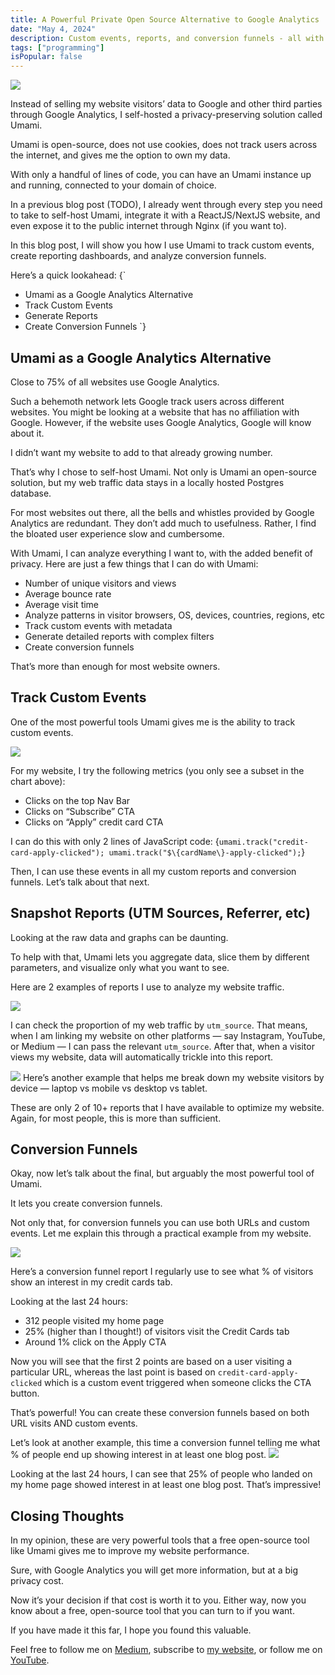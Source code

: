 ```yaml
---
title: A Powerful Private Open Source Alternative to Google Analytics
date: "May 4, 2024"
description: Custom events, reports, and conversion funnels - all with more privacy baked in.
tags: ["programming"]
isPopular: false
---
```

![](/public/umami-dashboard-1.png)

Instead of selling my website visitors’ data to Google and other third parties through Google Analytics, I self-hosted a privacy-preserving solution called Umami.

Umami is open-source, does not use cookies, does not track users across the internet, and gives me the option to own my data.

With only a handful of lines of code, you can have an Umami instance up and running, connected to your domain of choice. 

In a previous blog post (TODO), I already went through every step you need to take to self-host Umami, integrate it with a ReactJS/NextJS website, and even expose it to the public internet through Nginx (if you want to).

In this blog post, I will show you how I use Umami to track custom events, create reporting dashboards, and analyze conversion funnels.

Here’s a quick lookahead:
<SyntaxHighlighter language="plaintext">
  {`
- Umami as a Google Analytics Alternative
- Track Custom Events
- Generate Reports
- Create Conversion Funnels
  `}
</SyntaxHighlighter>


## Umami as a Google Analytics Alternative
Close to 75% of all websites use Google Analytics. 

Such a behemoth network lets Google track users across different websites. You might be looking at a website that has no affiliation with Google. However, if the website uses Google Analytics, Google will know about it. 

I didn’t want my website to add to that already growing number. 

That’s why I chose to self-host Umami. Not only is Umami an open-source solution, but my web traffic data stays in a locally hosted Postgres database. 

For most websites out there, all the bells and whistles provided by Google Analytics are redundant. They don’t add much to usefulness. Rather, I find the bloated user experience slow and cumbersome. 

With Umami, I can analyze everything I want to, with the added benefit of privacy. Here are just a few things that I can do with Umami:
- Number of unique visitors and views
- Average bounce rate
- Average visit time
- Analyze patterns in visitor browsers, OS, devices, countries, regions, etc
- Track custom events with metadata
- Generate detailed reports with complex filters
- Create conversion funnels

That’s more than enough for most website owners. 
## Track Custom Events
One of the most powerful tools Umami gives me is the ability to track custom events. 

![](/public/umami-dashboard-1.png)

For my website, I try the following metrics (you only see a subset in the chart above):
- Clicks on the top Nav Bar
- Clicks on “Subscribe” CTA
- Clicks on “Apply” credit card CTA

I can do this with only 2 lines of JavaScript code:
<SyntaxHighlighter language="javascript">
  {`
umami.track("credit-card-apply-clicked");
umami.track("$\{cardName\}-apply-clicked");
  `}
</SyntaxHighlighter>

Then, I can use these events in all my custom reports and conversion funnels. Let’s talk about that next.
## Snapshot Reports (UTM Sources, Referrer, etc)
Looking at the raw data and graphs can be daunting. 

To help with that, Umami lets you aggregate data, slice them by different parameters, and visualize only what you want to see. 

Here are 2 examples of reports I use to analyze my website traffic. 

![](/public/umami-dashboard-2.png)

I can check the proportion of my web traffic by `utm_source`. That means, when I am linking my website on other platforms — say Instagram, YouTube, or Medium — I can pass the relevant `utm_source`. After that, when a visitor views my website, data will automatically trickle into this report.

![](/public/umami-dashboard-3.png)
Here’s another example that helps me break down my website visitors by device — laptop vs mobile vs desktop vs tablet. 

These are only 2 of 10+ reports that I have available to optimize my website. Again, for most people, this is more than sufficient.
## Conversion Funnels
Okay, now let’s talk about the final, but arguably the most powerful tool of Umami. 

It lets you create conversion funnels. 

Not only that, for conversion funnels you can use both URLs and custom events. Let me explain this through a practical example from my website.

![](/public/umami-dashboard-4.png)

Here’s a conversion funnel report I regularly use to see what % of visitors show an interest in my credit cards tab. 

Looking at the last 24 hours:
- 312 people visited my home page
- 25% (higher than I thought!) of visitors visit the Credit Cards tab
- Around 1% click on the Apply CTA

Now you will see that the first 2 points are based on a user visiting a particular URL, whereas the last point is based on `credit-card-apply-clicked` which is a custom event triggered when someone clicks the CTA button. 

That’s powerful! You can create these conversion funnels based on both URL visits AND custom events. 

Let’s look at another example, this time a conversion funnel telling me what % of people end up showing interest in at least one blog post.
![](/public/umami-dashboard-5.png)

Looking at the last 24 hours, I can see that 25% of people who landed on my home page showed interest in at least one blog post. That’s impressive!

## Closing Thoughts
In my opinion, these are very powerful tools that a free open-source tool like Umami gives me to improve my website performance. 

Sure, with Google Analytics you will get more information, but at a big privacy cost. 

Now it’s your decision if that cost is worth it to you. Either way, now you know about a free, open-source tool that you can turn to if you want.

If you have made it this far, I hope you found this valuable. 

Feel free to follow me on [Medium](https://medium.com/@irtizahafiz), subscribe to [my website](https://irtizahafiz.com/newsletter), or follow me on [YouTube](https://www.youtube.com/channel/UCDankIVMXJEkhtjv5yLSN4g).

 